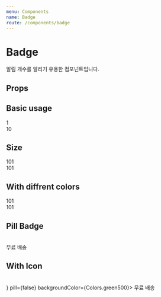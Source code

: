 ```yaml
---
menu: Components
name: Badge
route: /components/badge
---
```



# Badge

알림 개수를 알리기 유용한 컴포넌트입니다.

## Props

<PropsTable of={Badge} />

## Basic usage

<Playground>
  <Badge>1</Badge>
  <br />
  <Badge>10</Badge>
</Playground>

## Size

<Playground>
  <Badge size="sm">101</Badge>
  <br />
  <Badge size="md">101</Badge>
</Playground>

## With diffrent colors

<Playground>
  <Badge color="black" backgroundColor="pink">
    101
  </Badge>
  <br />
  <Badge color="pink" backgroundColor="black">
    101
  </Badge>
</Playground>

## Pill Badge

<Playground>
  <Badge pill>
    <Icon.StarFull fillColor={Colors.white} />
  </Badge>
  <br />
  <Badge pill>무료 배송</Badge>
</Playground>

## With Icon

<Playground>
  <Badge>
    <Icon.StarFull fillColor={Colors.white} />
  </Badge>
  <br />
  <Badge icon={<Icon.ShippingTruck fillColor={Colors.white} />} pill={false} backgroundColor={Colors.green500}>
    무료 배송
  </Badge>
</Playground>

